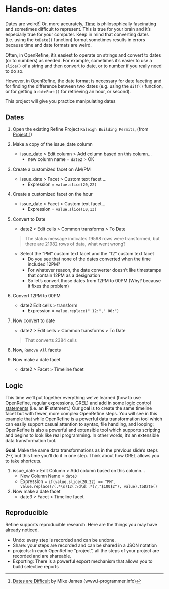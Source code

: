 # Hands-on:  dates

Dates are weird![^5] Or, more accurately, [Time](http://www.newyorker.com/magazine/2016/12/19/the-secret-life-of-time) is philosophically fascinating and sometimes difficult to represent.  This is true for your brain and it's especially true for your computer.  Keep in mind that converting dates (i.e. using the `toDate()` function) format sometimes results in errors because time and date formats are weird.  

Often, in OpenRefine, it’s easiest to operate on strings and convert to dates (or to numbers) as needed.  For example, sometimes it’s easier to use a `slice()` of a string and then convert to date, or to number if you really need to do so.  

However, in OpenRefine, the date format is necessary for date faceting and for finding the difference between two dates (e.g. using the `diff()` function, or for getting a `datePart()` for retrieving an hour, or second).

This project will give you practice manipulating dates

## Dates

1. Open the existing Refine Project `Raleigh Building Permits`, (from [Project 1](start.html))
2. Make a copy of the issue_date column  
    + <span class="or-menu">issue_date > Edit column > Add column based on this column…  </span>   
        + <span class="or-menu">new column name = `date2` > OK  </span>   
3. Create a customized facet on AM/PM  
    + <span class="or-menu">issue_date > Facet > Custom text facet …  </span>   
        + Expression = `value.slice(20,22)`  
4. Create a customized facet on the hour  
    + <span class="or-menu">issue_date > Facet > Custom text facet…  </span>  
        + Expression = `value.slice(10,13)`  
5. Convert to Date  
    + <span class="or-menu">date2 > Edit cells > Common transforms > To Date  </span>  
    
    > The status message indicates 19598 rows were transformed, but there are 21982 rows of data, what went wrong?
    
    + Select the “PM” custom text facet and the “12” custom text facet  
        + Do you see that none of the dates converted when the time included 12PM?  
        + For whatever reason, the date converter doesn’t like timestamps that contain 12PM as a designation  
        + So let’s convert those dates from 12PM to 00PM (Why?  because it fixes the problem)  
6. Convert 12PM to 00PM  
    + <span class="or-menu">date2 Edit cells > transform  </span>  
        + Expression = `value.replace(" 12:"," 00:")`
7. Now convert to date  
    + <span class="or-menu">date2 > Edit cells > Common transforms > To Date  </span> 
    
    > That converts 2384 cells 
    
8. Now, `Remove All` facets

8. Now make a date facet  
    + <span class="or-menu">date2 > Facet > Timeline facet </span> 


## Logic  

This time we'll put together everything we've learned (how to use OpenRefine, regular expressions, GREL) and add in some [logic control statements](https://github.com/OpenRefine/OpenRefine/wiki/GREL-Controls) (i.e. an **IF** statment.)  Our goal is to create the same timeline facet but with fewer, more complex OpenRefine steps.  You will see in this example that while OpenRefine is a powerful data transformation tool which can easily support casual attention to syntax, file handling, and looping; OpenRefine is also a powerful and extensible tool which supports scripting and begins to look like real programming.  In other words, it's an extensible data transformation tool.

**Goal**: Make the same data transformations as in the previous slide’s steps 2-7, but this time you’ll do it in one step.  Think about how GREL allows you to take shortcuts.


1. <span class="or-menu">issue_date > Edit Column > Add column based on this column…  </span> 
    + New Column Name = `date3`  
    + Expression = `if(value.slice(20,22) == "PM", value.replace(/(.*\s)12(:\d\d:.*)/,"$100$2"), value).toDate()`  
2. Now make a date facet  
    + <span class="or-menu">date3 > Facet > Timeline facet </span> 


## Reproducible

Refine supports reproducible research.  Here are the things you may have already noticed.

* Undo:  every step is recorded and can be undone.
* Share:  your steps are recorded and can be shared in a JSON notation
* projects:  In each OpenRefine "project", all the steps of your project are recorded and are shareable.
* Exporting:  There is a powerful export mechanism that allows you to build selective reports


[^5]: [Dates are Difficult](http://www.i-programmer.info/babbages-bag/391-dates-are-difficult.html) by Mike James (www.i-programmer.info)